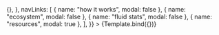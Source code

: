

<Meta title="NavBar/NavBar" component={NavBar} />


<Canvas>
  <Story
    name="Website"
    args={{
      logo: "./src/assets/images/logos/logoOutline.svg",
      text: "fluidity",
      button: {
        children: "LAUNCH FLUIDITY",
        version: "secondary",
        type: "text",
        size: "medium",
        handleClick: () => {},
      },
      navLinks: [
        { name: "how it works", modal: false },
        { name: "ecosystem", modal: false },
        { name: "fluid stats", modal: false },
        { name: "resources", modal: true },
      ],
    }}
  >
    {Template.bind({})}
  </Story>
</Canvas>
